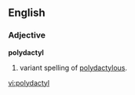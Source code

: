 ==English==

===Adjective===
'''polydactyl'''

# variant spelling of [[polydactylous]].

[[vi:polydactyl]]